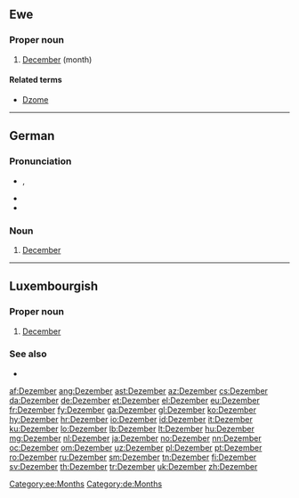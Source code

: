 ==Ewe==

===Proper noun===
{{head|ee|proper noun}}

# [[December]] (month)

====Related terms====
* [[Dzome]]

[[Category:ee:Months]]

----

==German==

===Pronunciation===
* {{IPA|lang=de|[deˈtsɛmbɐ]}}, {{X-SAMPA|[de"tsEmb6]}}
* {{hyphenation|De-zem-ber}}
* {{audio|De-Dezember.ogg|audio}}

===Noun===
{{head|de|noun}}

# [[December]]

[[Category:de:Months]]

----

==Luxembourgish==

===Proper noun===
{{head|lb|proper noun|g=m}}

# [[December]] 

===See also===
* {{list:Gregorian calendar months/lb}}

[[af:Dezember]]
[[ang:Dezember]]
[[ast:Dezember]]
[[az:Dezember]]
[[cs:Dezember]]
[[da:Dezember]]
[[de:Dezember]]
[[et:Dezember]]
[[el:Dezember]]
[[eu:Dezember]]
[[fr:Dezember]]
[[fy:Dezember]]
[[ga:Dezember]]
[[gl:Dezember]]
[[ko:Dezember]]
[[hy:Dezember]]
[[hr:Dezember]]
[[io:Dezember]]
[[id:Dezember]]
[[it:Dezember]]
[[ku:Dezember]]
[[lo:Dezember]]
[[lb:Dezember]]
[[lt:Dezember]]
[[hu:Dezember]]
[[mg:Dezember]]
[[nl:Dezember]]
[[ja:Dezember]]
[[no:Dezember]]
[[nn:Dezember]]
[[oc:Dezember]]
[[om:Dezember]]
[[uz:Dezember]]
[[pl:Dezember]]
[[pt:Dezember]]
[[ro:Dezember]]
[[ru:Dezember]]
[[sm:Dezember]]
[[tn:Dezember]]
[[fi:Dezember]]
[[sv:Dezember]]
[[th:Dezember]]
[[tr:Dezember]]
[[uk:Dezember]]
[[zh:Dezember]]